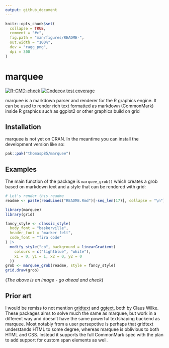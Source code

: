 ```yaml
---
output: github_document
---
```


<!-- README.md is generated from README.Rmd. Please edit that file -->

```r
knitr::opts_chunk$set(
  collapse = TRUE,
  comment = "#>",
  fig.path = "man/figures/README-",
  out.width = "100%",
  dev = "ragg_png",
  dpi = 300
)
```

# marquee

<!-- badges: start -->
[![R-CMD-check](https://github.com/thomasp85/marquee/actions/workflows/R-CMD-check.yaml/badge.svg)](https://github.com/thomasp85/marquee/actions/workflows/R-CMD-check.yaml)
[![Codecov test coverage](https://codecov.io/gh/thomasp85/marquee/branch/main/graph/badge.svg)](https://app.codecov.io/gh/thomasp85/marquee?branch=main)
<!-- badges: end -->

marquee is a markdown parser and renderer for the R graphics engine. It can be 
used to render rich text formatted as markdown (CommonMark) inside R graphics
such as ggplot2 or other graphics build on grid

## Installation

marquee is not yet on CRAN. In the meantime you can install the development 
version like so:

``` r
pak::pak("thomasp85/marquee")
```

## Examples
The main function of the package is `marquee_grob()` which creates a grob based
on markdown text and a style that can be rendered with grid:

```r
# Let's render this readme
readme <- paste(readLines("README.Rmd")[-seq_len(17)], collapse = "\n")

library(marquee)
library(grid)

fancy_style <- classic_style(
  body_font = "baskerville", 
  header_font = "marker felt",
  code_font = "fira code"
) |> 
  modify_style("cb", background = linearGradient(
    colours = c("lightblue", "white"),
    x1 = 0, y1 = 1, x2 = 0, y2 = 0
  ))
grob <- marquee_grob(readme, style = fancy_style)
grid.draw(grob)
```

(*The above is an image - go ahead and check*)

## Prior art
I would be remiss to not mention [gridtext](https://github.com/wilkelab/gridtext) 
and [ggtext](https://github.com/wilkelab/ggtext), both by Claus Wilke. These
packages aims to solve much the same as marquee, but work in a different way and
doesn't have the same powerful textshaping backend as marquee. Most notably from
a user persepctive is perhaps that gridtext understands HTML to some degree, 
whereas marquee is oblivious to both HTML and CSS. Instead it supports the full
CommonMark spec with the plan to add support for custom span elements as well.
